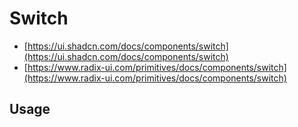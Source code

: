 
<Meta of={SwitchStories} />

# Switch

* [https://ui.shadcn.com/docs/components/switch](https://ui.shadcn.com/docs/components/switch)
* [https://www.radix-ui.com/primitives/docs/components/switch](https://www.radix-ui.com/primitives/docs/components/switch)

<Canvas of={SwitchStories.Default} />

<Controls />

## Usage

```jsx
import { Switch } from '@sozialhelden/ui';
import { useId } from "react";

export function App() {
  const id = useId();

  return (
    <div>
      <Switch id={id} />
      <Label htmlFor={id}>Airplane Mode</Label>
    </div>
  );
}
```
